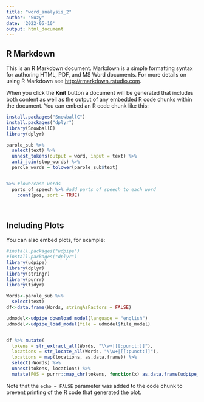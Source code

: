 ```yaml
---
title: "word_analysis_2"
author: "Suzy"
date: '2022-05-10'
output: html_document
---
```



## R Markdown

This is an R Markdown document. Markdown is a simple formatting syntax for authoring HTML, PDF, and MS Word documents. For more details on using R Markdown see <http://rmarkdown.rstudio.com>.

When you click the **Knit** button a document will be generated that includes both content as well as the output of any embedded R code chunks within the document. You can embed an R code chunk like this:

```r
install.packages("SnowballC")
install.packages("dplyr")
library(SnowballC)
library(dplyr)

parole_sub %>%
  select(text) %>%
  unnest_tokens(output = word, input = text) %>%
  anti_join(stop_words) %>% 
  parole_words = tolower(parole_sub$text) 


%>% #lowercase words
  parts_of_speech %>% #add parts of speech to each word
    count(pos, sort = TRUE)
  
  

```

## Including Plots

You can also embed plots, for example:

```r
#install.packages("udpipe")
#install.packages("dplyr")
library(udpipe)
library(dplyr)
library(stringr)
library(purrr)
library(tidyr)

Words<-parole_sub %>%
  select(text)
df<-data.frame(Words, stringAsFactors = FALSE)

udmodel<-udpipe_download_model(language = "english")
udmodel<-udpipe_load_model(file = udmodel$file_model)


df %>% mutate(
  tokens = str_extract_all(Words, "\\w+|[[:punct:]]"),
  locations = str_locate_all(Words, "\\w+|[[:punct:]]"),
  locations = map(locations, as.data.frame)) %>%
  select(-Words) %>%
  unnest(tokens, locations) %>% 
  mutate(POS = purrr::map_chr(tokens, function(x) as.data.frame(udpipe_annotate(udmodel, x = x, tokenizer = "vertical"))$upos))
```

Note that the `echo = FALSE` parameter was added to the code chunk to prevent printing of the R code that generated the plot.
